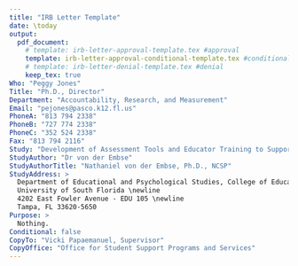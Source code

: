 ```yaml
---
title: "IRB Letter Template"
date: \today
output: 
  pdf_document:
    # template: irb-letter-approval-template.tex #approval
    template: irb-letter-approval-conditional-template.tex #conditional
    # template: irb-letter-denial-template.tex #denial
    keep_tex: true
Who: "Peggy Jones"
Title: "Ph.D., Director"
Department: "Accountability, Research, and Measurement"
Email: "pejones@pasco.k12.fl.us"
PhoneA: "813 794 2338"
PhoneB: "727 774 2338"
PhoneC: "352 524 2338"
Fax: "813 794 2116"
Study: "Development of Assessment Tools and Educator Training to Support Tier 2 Behavioral Intervention Selection"
StudyAuthor: "Dr von der Embse"
StudyAuthorTitle: "Nathaniel von der Embse, Ph.D., NCSP"
StudyAddress: >
  Department of Educational and Psychological Studies, College of Education \newline
  University of South Florida \newline
  4202 East Fowler Avenue - EDU 105 \newline
  Tampa, FL 33620-5650
Purpose: >
  Nothing.
Conditional: false
CopyTo: "Vicki Papaemanuel, Supervisor"
CopyOffice: "Office for Student Support Programs and Services"
---
```


